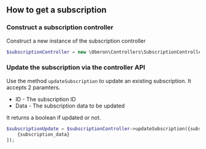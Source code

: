 ## How to get a subscription

### Construct a subscription controller

Construct a new instance of the subscription controller

```php
$subscriptionController = new \Oberon\Controllers\SubscriptionController();
```

### Update the subscription via the controller API

Use the method `updateSubscription` to update an existing subscription. It accepts 2 paramters.

* ID - The subscription ID
* Data - The subscription data to be updated

It returns a boolean if updated or not.

```php
$subscriptionUpdate = $subscriptionController->updateSubscription({subscription_id}, [
    {subscription_data}
]);
```
